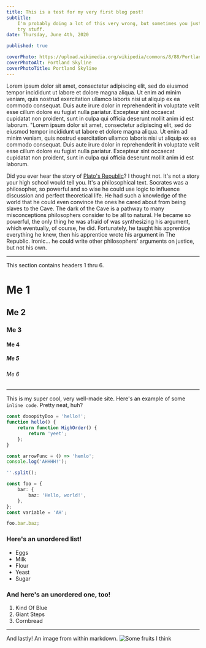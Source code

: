 ```yaml
---
title: This is a test for my very first blog post!
subtitle:
    I'm probably doing a lot of this very wrong, but sometimes you just gotta
    try stuff.
date: Thursday, June 4th, 2020

published: true

coverPhoto: https://upload.wikimedia.org/wikipedia/commons/8/88/Portland_and_Mt._Hood_from_Pittock_Mansion.jpg
coverPhotoAlt: Portland Skyline
coverPhotoTitle: Portland Skyline
---
```


Lorem ipsum dolor sit amet, consectetur adipiscing elit, sed do eiusmod tempor
incididunt ut labore et dolore magna aliqua. Ut enim ad minim veniam, quis
nostrud exercitation ullamco laboris nisi ut aliquip ex ea commodo consequat.
Duis aute irure dolor in reprehenderit in voluptate velit esse cillum dolore eu
fugiat nulla pariatur. Excepteur sint occaecat cupidatat non proident, sunt in
culpa qui officia deserunt mollit anim id est laborum. "Lorem ipsum dolor sit
amet, consectetur adipiscing elit, sed do eiusmod tempor incididunt ut labore et
dolore magna aliqua. Ut enim ad minim veniam, quis nostrud exercitation ullamco
laboris nisi ut aliquip ex ea commodo consequat. Duis aute irure dolor in
reprehenderit in voluptate velit esse cillum dolore eu fugiat nulla pariatur.
Excepteur sint occaecat cupidatat non proident, sunt in culpa qui officia
deserunt mollit anim id est laborum.

Did you ever hear the story of
[Plato's Republic](<https://en.wikipedia.org/wiki/Republic_(Plato)>)? I thought
not. It's not a story your high school would tell you. It's a philosophical
text. Socrates was a philosopher, so powerful and so wise he could use logic to
influence discussion and perfect theoretical life. He had such a knowledge of
the world that he could even convince the ones he cared about from being slaves
to the Cave. The dark of the Cave is a pathway to many misconceptions
philosophers consider to be all to natural. He became so powerful, the only
thing he was afraid of was synthesizing his argument, which eventually, of
course, he did. Fortunately, he taught his apprentice everything he knew, then
his apprentice wrote his argument in The Republic. Ironic... he could write
other philosophers' arguments on justice, but not his own.

---

This section contains headers 1 thru 6.

# Me 1

## Me 2

### Me 3

#### Me 4

##### Me 5

###### Me 6

---

This is my super cool, very well-made site. Here's an example of some
`inline code`. Pretty neat, huh?

```ts
const dooopityDoo = 'hello!';
function hello() {
    return function HighOrder() {
        return 'yeet';
    };
}

const arrowFunc = () => 'hemlo';
console.log('AHHHH!');

''.split();

const foo = {
    bar: {
        baz: 'Hello, world!',
    },
};
const variable = 'AH';

foo.bar.baz;
```

### Here's an unordered list!

-   Eggs
-   Milk
-   Flour
-   Yeast
-   Sugar

### And here's an unordered one, too!

1. Kind Of Blue
2. Giant Steps
3. Cornbread

---

And lastly! An image from within markdown.
![Some fruits I think](https://hips.hearstapps.com/hmg-prod.s3.amazonaws.com/images/assortment-of-colorful-ripe-tropical-fruits-top-royalty-free-image-995518546-1564092355.jpg)
